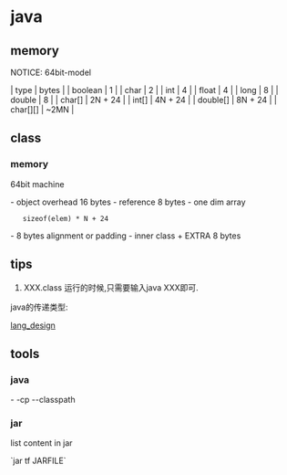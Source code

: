 = java =

== memory ==
NOTICE: 64bit-model

| type     | bytes   |
| boolean  | 1       |
| char     | 2       |
| int      | 4       |
| float    | 4       |
| long     | 8       |
| double   | 8       |
| char[]   | 2N + 24 |
| int[]    | 4N + 24 |
| double[] | 8N + 24 |
| char[][] | ~2MN    |

== class ==
=== memory ===
64bit machine

- object overhead 16 bytes
- reference 8 bytes
- one dim array
    sizeof(elem) * N + 24
- 8 bytes alignment or padding
- inner class + EXTRA 8 bytes
== tips ==
# XXX.class 运行的时候,只需要输入java XXX即可.

java的传递类型:

[[lang_design]]

== tools ==
=== java ===
- -cp --classpath
=== jar ===
list content in jar

`jar tf JARFILE`
